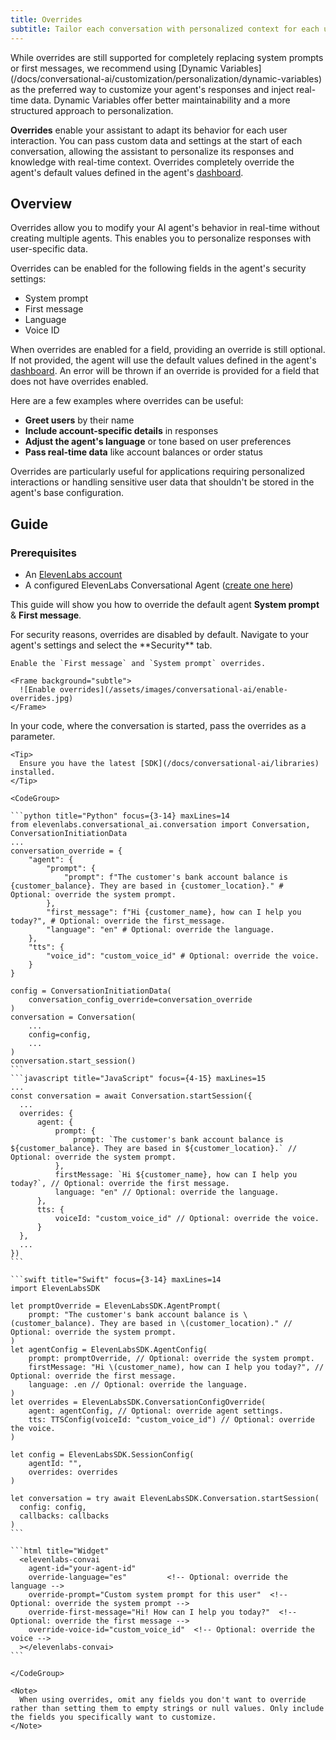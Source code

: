 ```yaml
---
title: Overrides
subtitle: Tailor each conversation with personalized context for each user.
---
```


<Warning>
  While overrides are still supported for completely replacing system prompts or first messages, we
  recommend using [Dynamic
  Variables](/docs/conversational-ai/customization/personalization/dynamic-variables) as the
  preferred way to customize your agent's responses and inject real-time data. Dynamic Variables
  offer better maintainability and a more structured approach to personalization.
</Warning>

**Overrides** enable your assistant to adapt its behavior for each user interaction. You can pass custom data and settings at the start of each conversation, allowing the assistant to personalize its responses and knowledge with real-time context. Overrides completely override the agent's default values defined in the agent's [dashboard](https://elevenlabs.io/app/conversational-ai/agents).

## Overview

Overrides allow you to modify your AI agent's behavior in real-time without creating multiple agents. This enables you to personalize responses with user-specific data.

Overrides can be enabled for the following fields in the agent's security settings:

- System prompt
- First message
- Language
- Voice ID

When overrides are enabled for a field, providing an override is still optional. If not provided, the agent will use the default values defined in the agent's [dashboard](https://elevenlabs.io/app/conversational-ai/agents). An error will be thrown if an override is provided for a field that does not have overrides enabled.

Here are a few examples where overrides can be useful:

- **Greet users** by their name
- **Include account-specific details** in responses
- **Adjust the agent's language** or tone based on user preferences
- **Pass real-time data** like account balances or order status

<Info>
  Overrides are particularly useful for applications requiring personalized interactions or handling
  sensitive user data that shouldn't be stored in the agent's base configuration.
</Info>

## Guide

### Prerequisites

- An [ElevenLabs account](https://elevenlabs.io)
- A configured ElevenLabs Conversational Agent ([create one here](/docs/conversational-ai/quickstart))

This guide will show you how to override the default agent **System prompt** & **First message**.

<Steps>
  <Step title="Enable overrides">
    For security reasons, overrides are disabled by default. Navigate to your agent's settings and
    select the **Security** tab. 
    
    Enable the `First message` and `System prompt` overrides.

    <Frame background="subtle">
      ![Enable overrides](/assets/images/conversational-ai/enable-overrides.jpg)
    </Frame>

  </Step>

  <Step title="Override the conversation">
    In your code, where the conversation is started, pass the overrides as a parameter.

    <Tip>
      Ensure you have the latest [SDK](/docs/conversational-ai/libraries) installed.
    </Tip>

    <CodeGroup>

    ```python title="Python" focus={3-14} maxLines=14
    from elevenlabs.conversational_ai.conversation import Conversation, ConversationInitiationData
    ...
    conversation_override = {
        "agent": {
            "prompt": {
                "prompt": f"The customer's bank account balance is {customer_balance}. They are based in {customer_location}." # Optional: override the system prompt.
            },
            "first_message": f"Hi {customer_name}, how can I help you today?", # Optional: override the first_message.
            "language": "en" # Optional: override the language.
        },
        "tts": {
            "voice_id": "custom_voice_id" # Optional: override the voice.
        }
    }

    config = ConversationInitiationData(
        conversation_config_override=conversation_override
    )
    conversation = Conversation(
        ...
        config=config,
        ...
    )
    conversation.start_session()
    ```
    ```javascript title="JavaScript" focus={4-15} maxLines=15
    ...
    const conversation = await Conversation.startSession({
      ...
      overrides: {
          agent: {
              prompt: {
                  prompt: `The customer's bank account balance is ${customer_balance}. They are based in ${customer_location}.` // Optional: override the system prompt.
              },
              firstMessage: `Hi ${customer_name}, how can I help you today?`, // Optional: override the first message.
              language: "en" // Optional: override the language.
          },
          tts: {
              voiceId: "custom_voice_id" // Optional: override the voice.
          }
      },
      ...
    })
    ```

    ```swift title="Swift" focus={3-14} maxLines=14
    import ElevenLabsSDK

    let promptOverride = ElevenLabsSDK.AgentPrompt(
        prompt: "The customer's bank account balance is \(customer_balance). They are based in \(customer_location)." // Optional: override the system prompt.
    )
    let agentConfig = ElevenLabsSDK.AgentConfig(
        prompt: promptOverride, // Optional: override the system prompt.
        firstMessage: "Hi \(customer_name), how can I help you today?", // Optional: override the first message.
        language: .en // Optional: override the language.
    )
    let overrides = ElevenLabsSDK.ConversationConfigOverride(
        agent: agentConfig, // Optional: override agent settings.
        tts: TTSConfig(voiceId: "custom_voice_id") // Optional: override the voice.
    )

    let config = ElevenLabsSDK.SessionConfig(
        agentId: "",
        overrides: overrides
    )

    let conversation = try await ElevenLabsSDK.Conversation.startSession(
      config: config,
      callbacks: callbacks
    )
    ```

    ```html title="Widget"
      <elevenlabs-convai
        agent-id="your-agent-id"
        override-language="es"         <!-- Optional: override the language -->
        override-prompt="Custom system prompt for this user"  <!-- Optional: override the system prompt -->
        override-first-message="Hi! How can I help you today?"  <!-- Optional: override the first message -->
        override-voice-id="custom_voice_id"  <!-- Optional: override the voice -->
      ></elevenlabs-convai>
    ```

    </CodeGroup>

    <Note>
      When using overrides, omit any fields you don't want to override rather than setting them to empty strings or null values. Only include the fields you specifically want to customize.
    </Note>

  </Step>
</Steps>
